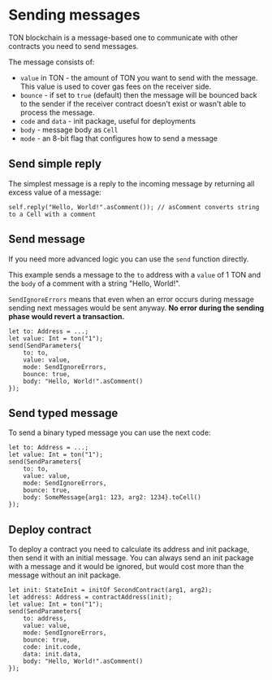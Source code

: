# Sending messages

TON blockchain is a message-based one to communicate with other contracts you need to send messages. 

The message consists of:
* `value` in TON - the amount of TON you want to send with the message. This value is used to cover gas fees on the receiver side.
* `bounce` - if set to `true` (default) then the message will be bounced back to the sender if the receiver contract doesn't exist or wasn't able to process the message.
* `code` and `data` - init package, useful for deployments
* `body` - message body as `Cell`
* `mode` - an 8-bit flag that configures how to send a message

## Send simple reply

The simplest message is a reply to the incoming message by returning all excess value of a message:

```tact
self.reply("Hello, World!".asComment()); // asComment converts string to a Cell with a comment
```

## Send message

If you need more advanced logic you can use the `send` function directly.

This example sends a message to the `to` address with a `value` of 1 TON and the `body` of a comment with a string "Hello, World!".

`SendIgnoreErrors` means that even when an error occurs during message sending next messages would be sent anyway. **No error during the sending phase would revert a transaction.**

```tact
let to: Address = ...;
let value: Int = ton("1");
send(SendParameters{
    to: to,
    value: value, 
    mode: SendIgnoreErrors, 
    bounce: true, 
    body: "Hello, World!".asComment()
});
```

## Send typed message

To send a binary typed message you can use the next code:

```tact
let to: Address = ...;
let value: Int = ton("1");
send(SendParameters{
    to: to,
    value: value, 
    mode: SendIgnoreErrors, 
    bounce: true, 
    body: SomeMessage{arg1: 123, arg2: 1234}.toCell()
});
```

## Deploy contract

To deploy a contract you need to calculate its address and init package, then send it with an initial message. You can always send an init package with a message and it would be ignored, but would cost more than the message without an init package.

```tact
let init: StateInit = initOf SecondContract(arg1, arg2);
let address: Address = contractAddress(init);
let value: Int = ton("1");
send(SendParameters{
    to: address,
    value: value, 
    mode: SendIgnoreErrors, 
    bounce: true, 
    code: init.code,
    data: init.data,
    body: "Hello, World!".asComment()
});
```
